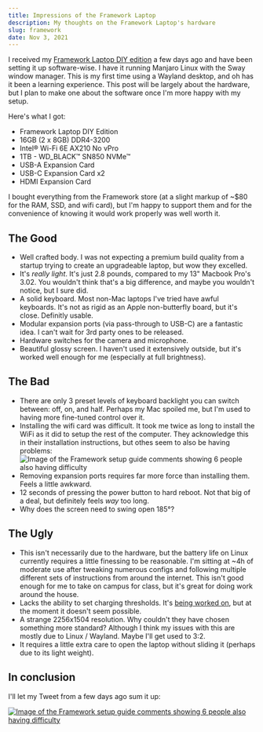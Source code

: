 ```yaml
---
title: Impressions of the Framework Laptop
description: My thoughts on the Framework Laptop's hardware
slug: framework
date: Nov 3, 2021
---
```


I received my [Framework Laptop DIY edition](https://frame.work) a few days ago and have been setting it up software-wise. I have it running Manjaro Linux with the Sway window manager. This is my first time using a Wayland desktop, and oh has it been a learning experience. This post will be largely about the hardware, but I plan to make one about the software once I'm more happy with my setup.

Here's what I got:
* Framework Laptop DIY Edition
* 16GB (2 x 8GB) DDR4-3200
* Intel® Wi-Fi 6E AX210 No vPro
* 1TB - WD_BLACK™ SN850 NVMe™
* USB-A Expansion Card
* USB-C Expansion Card x2
* HDMI Expansion Card

I bought everything from the Framework store (at a slight markup of ~$80 for the RAM, SSD, and wifi card), but I'm happy to support them and for the convenience of knowing it would work properly was well worth it. 

## The Good
* Well crafted body. I was not expecting a premium build quality from a startup trying to create an upgradeable laptop, but wow they excelled.
* It's *really light*. It's just 2.8 pounds, compared to my 13" Macbook Pro's 3.02. You wouldn't think that's a big difference, and maybe you wouldn't notice, but I sure did.
* A solid keyboard. Most non-Mac laptops I've tried have awful keyboards. It's not as rigid as an Apple non-butterfly board, but it's close. Definitly usable.
* Modular expansion ports (via pass-through to USB-C) are a fantastic idea. I can't wait for 3rd party ones to be released. 
* Hardware switches for the camera and microphone.
* Beautiful glossy screen. I haven't used it extensively outside, but it's worked well enough for me (especially at full brightness).
## The Bad
* There are only 3 preset levels of keyboard backlight you can switch between: off, on, and half. Perhaps my Mac spoiled me, but I'm used to having more fine-tuned control over it.
* Installing the wifi card was difficult. It took me twice as long to install the WiFi as it did to setup the rest of the computer. They acknowledge this in their installation instructions, but othes seem to also be having problems:
![Image of the Framework setup guide comments showing 6 people also having difficulty](/blog/framework/comments.png)
* Removing expansion ports requires far more force than installing them. Feels a little awkward.
* 12 seconds of pressing the power button to hard reboot. Not that big of a deal, but definitely feels *way* too long.
* Why does the screen need to swing open 185°?

## The Ugly
* This isn't necessarily due to the hardware, but the battery life on Linux currently requires a little finessing to be reasonable. I'm sitting at ~4h of moderate use after tweaking numerous configs and following multiple different sets of instructions from around the internet. This isn't good enough for me to take on campus for class, but it's great for doing work around the house.
* Lacks the ability to set charging thresholds. It's [being worked on](https://community.frame.work/t/battery-charge-optioms/755/3), but at the moment it doesn't seem possible. 
* A strange 2256x1504 resolution. Why couldn't they have chosen something more standard? Although I think my issues with this are mostly due to Linux / Wayland. Maybe I'll get used to 3:2.
* It requires a little extra care to open the laptop without sliding it (perhaps due to its light weight).

## In conclusion
I'll let my Tweet from a few days ago sum it up:

[![Image of the Framework setup guide comments showing 6 people also having difficulty](/blog/framework/twitter.png)](https://twitter.com/max_leiter/status/1455642990274248706)